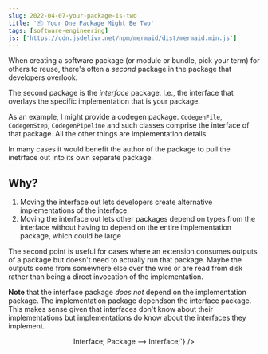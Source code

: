 ```yaml
---
slug: 2022-04-07-your-package-is-two
title: '📦 Your One Package Might Be Two'
tags: [software-engineering]
js: ['https://cdn.jsdelivr.net/npm/mermaid/dist/mermaid.min.js']
---
```



When creating a software package (or module or bundle, pick your term) for others to reuse, there's often a _second_ package in the package that developers overlook.

The second package is the _interface_ package. I.e., the interface that overlays the specific implementation that is your package.

As an example, I might provide a codegen package. `CodegenFile`, `CodegenStep`, `CodegenPipeline` and such classes comprise the interface of that package. All the other things are implementation details.

In many cases it would benefit the author of the package to pull the inetrface out into its own separate package.

## Why?

1. Moving the interface out lets developers create alternative implementations of the interface.
2. Moving the interface out lets other packages depend on types from the interface without having to depend on the entire implementation package, which could be large

The second point is useful for cases where an extension consumes outputs of a package but doesn't need to actually run that package. Maybe the outputs come from somewhere else over the wire or are read from disk rather than being a direct invocation of the implementation.

**Note** that the interface package _does not_ depend on the implementation package. The implementation package dependson the interface package. This makes sense given that interfaces don't know about their implementations but implementations do know about the interfaces they implement.

<center>
  <Mermaid
    id="two"
    chart={`graph TD;
  Extension --> Interface;
  Package --> Interface;`}
  />
</center>
